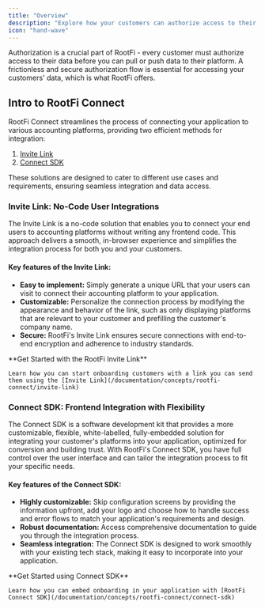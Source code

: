 ```yaml
---
title: "Overview"
description: "Explore how your customers can authorize access to their data"
icon: "hand-wave"
---
```


Authorization is a crucial part of RootFi - every customer must authorize access to their data before you can pull or push data to their platform. A frictionless and secure authorization flow is essential for accessing your customers' data, which is what RootFi offers.

## Intro to RootFi Connect

RootFi Connect streamlines the process of connecting your application to various accounting platforms, providing two efficient methods for integration: 
1. [Invite Link](/documentation/concepts/rootfi-connect/invite-link)
2. [Connect SDK](/documentation/concepts/rootfi-connect/connect-sdk)

These solutions are designed to cater to different use cases and requirements, ensuring seamless integration and data access.

### Invite Link: No-Code User Integrations

The Invite Link is a no-code solution that enables you to connect your end users to accounting platforms without writing any frontend code. This approach delivers a smooth, in-browser experience and simplifies the integration process for both you and your customers.

#### Key features of the Invite Link:

- **Easy to implement:** Simply generate a unique URL that your users can visit to connect their accounting platform to your application.
- **Customizable:** Personalize the connection process by modifying the appearance and behavior of the link, such as only displaying platforms that are relevant to your customer and prefilling the customer's company name.
- **Secure:** RootFi's Invite Link ensures secure connections with end-to-end encryption and adherence to industry standards.

<Note>
    **Get Started with the RootFi Invite Link**

    Learn how you can start onboarding customers with a link you can send them using the [Invite Link](/documentation/concepts/rootfi-connect/invite-link)

</Note>
  
### Connect SDK: Frontend Integration with Flexibility

The Connect SDK is a software development kit that provides a more customizable, flexible, white-labelled, fully-embedded solution for integrating your customer's platforms into your application, optimized for conversion and building trust. With RootFi's Connect SDK, you have full control over the user interface and can tailor the integration process to fit your specific needs.

#### Key features of the Connect SDK:

- **Highly customizable:** Skip configuration screens by providing the information upfront, add your logo and choose how to handle success and error flows to match your application's requirements and design.
- **Robust documentation:** Access comprehensive documentation to guide you through the integration process.
- **Seamless integration:** The Connect SDK is designed to work smoothly with your existing tech stack, making it easy to incorporate into your application.

<Note>
    **Get Started using Connect SDK**

    Learn how you can embed onboarding in your application with [RootFi Connect SDK](/documentation/concepts/rootfi-connect/connect-sdk)

</Note>
